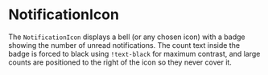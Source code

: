 
<Meta title="Molecules/NotificationIcon" of={NotificationIcon} />

# NotificationIcon

The `NotificationIcon` displays a bell (or any chosen icon) with a badge showing the number of unread notifications. The count text inside the badge is forced to black using `!text-black` for maximum contrast, and large counts are positioned to the right of the icon so they never cover it.

<Canvas>
  <Story name="Examples">
    <div className="flex space-x-4">
      <NotificationIcon count={0} />
      <NotificationIcon count={5} />
      <NotificationIcon count={120} />
    </div>
  </Story>
</Canvas>

<ArgsTable of={NotificationIcon} />
